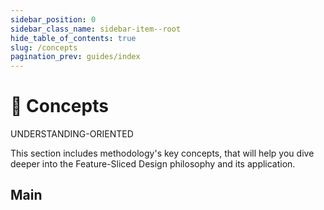 ```yaml
---
sidebar_position: 0
sidebar_class_name: sidebar-item--root
hide_table_of_contents: true
slug: /concepts
pagination_prev: guides/index
---
```


# 🧩 Concepts

<span class="badge badge--warning margin-bottom--md">UNDERSTANDING-ORIENTED</span>

<p class="summary">
This section includes methodology's key concepts, that will help you dive deeper into the Feature-Sliced Design philosophy and its application.
</p>

## Main


<NavCard
    title="App splitting" 
    description="Logical decomposition using layered-sliced structure"
    to="/docs/concepts/app-splitting"
    Icon={BlockOutlined}
/>
<NavCard
    title="Public API" 
    description="Practices for designing scalable and easy-to-integrate modules"
    to="/docs/concepts/public-api"
    Icon={ApiOutlined}
/>
<NavCard
    title="Cross-communication" 
    description="Rules for scalable and efficient module interactions"
    to="/docs/concepts/cross-communication"
    Icon={ApartmentOutlined}
/>
<NavCard
    title="Decouple entities" 
    description="Logical decomposition with extraction of business entities"
    to="/docs/concepts/decouple-entities"
    Icon={PartitionOutlined}
/>
<NavCard
    title="Desegmentation" 
    description="The problem of excessive fragmentation of logic"
    to="/docs/concepts/issues/desegmented"
    Icon={NodeIndexOutlined}
/>
